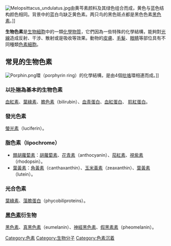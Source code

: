 {{unreferenced|time=2019-05-26T12:03:28+00:00}}
[[File:Melopsittacus_undulatus.jpg|thumb]]由黄芩素颜料及其绿色组合而成，黄色与蓝色结构颜色相同。背景中的蓝白鸟缺乏黄色素。两只鸟的黑色斑点都是黑色色素[[黑色素|黑色素]]。]]

'''生物色素'''是[[生物|生物]][[細胞|細胞]]中的一類[[化學|化學]][[物質|物質]]，它們因為一些特殊的化學結構，能夠對[[光線|光線]]造成反射、干涉、散射或是吸收等效果。動物的[[皮膚|皮膚]]、[[毛髮|毛髮]]、[[眼睛|眼睛]]等部位具有不同種類[[色素細胞|色素細胞]]。

==常見的生物色素==
[[File:Porphin.png|thumb]]環（porphyrin ring）的化學結構，是由4個[[吡咯|吡咯]]環相連而成。]]
===以[[卟啉|卟啉]]為基本的生物色素===
[[血紅素|血紅素]]、[[葉綠素|葉綠素]]、[[膽色素|膽色素]]（bilirubin）、[[血青蛋白|血青蛋白]]、[[血紅蛋白|血紅蛋白]]、 [[肌紅蛋白|肌紅蛋白]]。

===發光色素===
[[螢光素|螢光素]]（luciferin）。

===脂色素（lipochrome）=== 
*[[類胡蘿蔔素|類胡蘿蔔素]]：[[胡蘿蔔素|胡蘿蔔素]]、[[花青素|花青素]]（anthocyanin）、[[茄紅素|茄紅素]]、[[視紫素|視紫素]]（rhodopsin）。
*[[葉黃素|葉黃素]]：[[角黃素|角黃素]]（canthaxanthin）、[[玉米黃素|玉米黃素]]（zeaxanthin）、[[葉黃素|葉黃素]]（lutein）。

===光合色素===
[[葉綠素|葉綠素]]、[[藻膽蛋白|藻膽蛋白]]（phycobiliproteins）。

===[[黑色素|黑色素]]衍生物===
[[黑色素|黑色素]]、[[真黑色素|真黑色素]]（eumelanin）、[[神經黑色素|神經黑色素]]、[[假黑素素|假黑素素]]（pheomelanin）。

{{植物色素}}
{{顏色主題}}

[[Category:色素|Category:色素]]
[[Category:生物分子|Category:生物分子]]
[[Category:色素沉着|Category:色素沉着]]